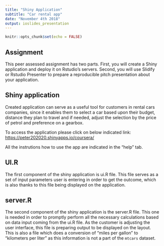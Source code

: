 ---
title: "Shiny Application"
subtitle: "Car rental app"
date: "November 4th 2018"
output: ioslides_presentation
---

```{r setup, include=FALSE}
knitr::opts_chunk$set(echo = FALSE)
```

## Assignment

This peer assessed assignment has two parts. First, you will create a Shiny application and deploy it on Rstudio's servers. Second, you will use Slidify or Rstudio Presenter to prepare a reproducible pitch presentation about your application.

## Shiny application

Created application can serve as a useful tool for customers in rental cars companies, since it enables them to select a car based upon their budget, distance they plan to travel and if needed, adjust the selection by the price of petrol and preference on a gearbox.

To access the application please click on below indicated link:
<https://peter202020.shinyapps.io/coursera/>

All the instrutions how to use the app are indicated in the "help" tab.

## UI.R
The first component of the shiny application is ui.R file. This file serves as a set of input parameters user is entering in order to get the outcome, which is also thanks to this file being displayed on the application. 

## server.R
The second component of the shiny application is the server.R file. This one is needed in order to promptly perform all the necessary calculations based on data input coming from the ui.R file. As the customer is adjusting the user interface, this file is preparing output to be displayed on the layout. This is also a file which does a conversion of "miles per gallon" to "kilometers per liter" as this information is not a part of the `mtcars` dataset.



